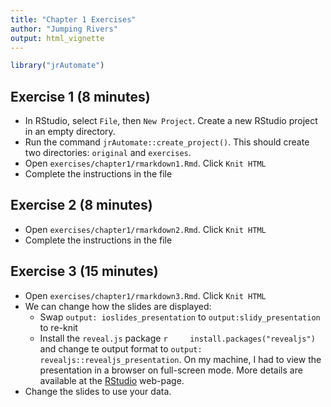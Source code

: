 ```yaml
---
title: "Chapter 1 Exercises"
author: "Jumping Rivers"
output: html_vignette
---
```

<!--
%\VignetteEngine{knitr::rmarkdown}
%\VignetteIndexEntry{Chapter 1 Exercises}
-->
  
```r
library("jrAutomate")
```

## Exercise 1 (8 minutes)

  * In RStudio, select `File`, then `New Project`. Create a new RStudio project in 
  an empty directory.
  * Run the command `jrAutomate::create_project()`. This should create two directories: `original`
  and `exercises`.
  * Open `exercises/chapter1/rmarkdown1.Rmd`. Click `Knit HTML`
  * Complete the instructions in the file

## Exercise 2 (8 minutes)

  * Open `exercises/chapter1/rmarkdown2.Rmd`. Click `Knit HTML`
  * Complete the instructions in the file
  
## Exercise 3 (15 minutes)

  * Open `exercises/chapter1/rmarkdown3.Rmd`. Click `Knit HTML`
  * We can change how the slides are displayed:
    * Swap `output: ioslides_presentation` to `output:slidy_presentation` to re-knit
    * Install the `reveal.js` package
        ```r
        install.packages("revealjs")
        ```
    and change te output format to `output: revealjs::revealjs_presentation`. On my machine, I had to view the
    presentation in a browser on full-screen mode. More details are available at 
    the [RStudio](http://rmarkdown.rstudio.com/revealjs_presentation_format.html) web-page.
  * Change the slides to use your data.
  
  
